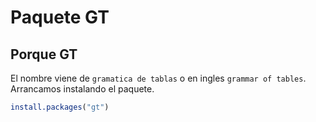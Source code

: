 # Paquete GT

## Porque GT

El nombre viene de `gramatica de tablas` o en ingles `grammar of tables`. Arrancamos instalando el paquete.

```{r, eval=FALSE}
install.packages("gt")
```


